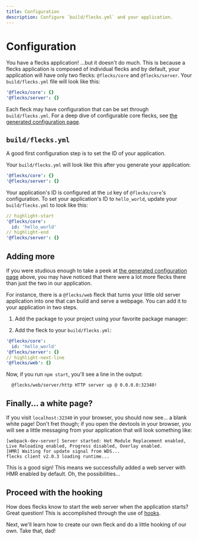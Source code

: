 ```yaml
---
title: Configuration
description: Configure `build/flecks.yml` and your application.
---
```



# Configuration

You have a flecks application! ...but it doesn't do much. This is because a flecks application is
composed of individual flecks and by default, your application will have only two flecks:
`@flecks/core` and `@flecks/server`. Your `build/flecks.yml` file will look like this:

```yml
'@flecks/core': {}
'@flecks/server': {}
```

Each fleck may have configuration that can be set through `build/flecks.yml`.
For a deep dive of configurable core flecks, see
[the generated configuration page](/docs/flecks/@flecks/dox/config).

## `build/flecks.yml`

A good first configuration step is to set the ID of your application.

Your `build/flecks.yml` will look like this after you generate your application:

```yml
'@flecks/core': {}
'@flecks/server': {}
```

Your application's ID is configured at the `id` key of `@flecks/core`'s configuration. To set your
application's ID to `hello_world`, update your `build/flecks.yml` to look like this:

```yml
// highlight-start
'@flecks/core':
  id: 'hello_world'
// highlight-end
'@flecks/server': {}
```

## Adding more

If you were studious enough to take a peek at [the generated configuration page](/docs/flecks/@flecks/dox/config)
above, you may have noticed that there were a lot more flecks there than just the two in our
application.

For instance, there is a `@flecks/web` fleck that turns your little old server application into one
that can build and serve a webpage. You can add it to your application in two steps.

1. Add the package to your project using your favorite package manager:

<InstallPackage pkg="@flecks/web" />

2. Add the fleck to your `build/flecks.yml`:

```yml
'@flecks/core':
  id: 'hello_world'
'@flecks/server': {}
// highlight-next-line
'@flecks/web': {}
```

Now, if you run `npm start`, you'll see a line in the output:

```
  @flecks/web/server/http HTTP server up @ 0.0.0.0:32340!
```

## Finally... a white page?

If you visit `localhost:32340` in your browser, you should now see... a blank white page! Don't fret
though; if you open the devtools in your browser, you will see a little messaging from your
application that will look something like:

```
[webpack-dev-server] Server started: Hot Module Replacement enabled, Live Reloading enabled, Progress disabled, Overlay enabled.
[HMR] Waiting for update signal from WDS...
flecks client v2.0.3 loading runtime...
```

This is a good sign! This means we successfully added a web server with HMR enabled by default.
Oh, the possibilities...

## Proceed with the hooking

How does flecks know to start the web server when the application starts? Great question! This is
accomplished through the use of [hooks](#todo).

Next, we'll learn how to create our own fleck and do a little hooking of our own. Take that, dad!
